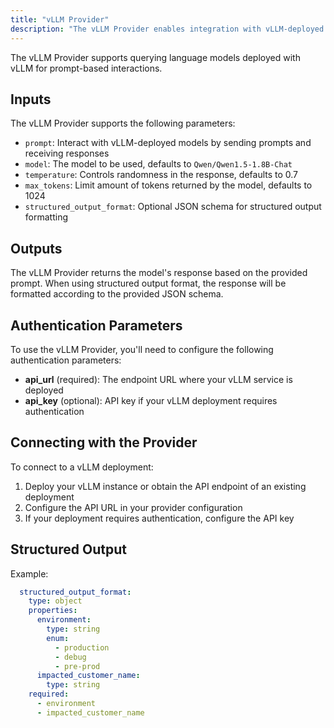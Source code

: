 ```yaml
---
title: "vLLM Provider"
description: "The vLLM Provider enables integration with vLLM-deployed language models into Keep."
---
```


<Tip>
  The vLLM Provider supports querying language models deployed with vLLM for prompt-based interactions.
</Tip>

## Inputs

The vLLM Provider supports the following parameters:

- `prompt`: Interact with vLLM-deployed models by sending prompts and receiving responses
- `model`: The model to be used, defaults to `Qwen/Qwen1.5-1.8B-Chat`
- `temperature`: Controls randomness in the response, defaults to 0.7
- `max_tokens`: Limit amount of tokens returned by the model, defaults to 1024
- `structured_output_format`: Optional JSON schema for structured output formatting

## Outputs

The vLLM Provider returns the model's response based on the provided prompt. When using structured output format, the response will be formatted according to the provided JSON schema.

## Authentication Parameters

To use the vLLM Provider, you'll need to configure the following authentication parameters:

- **api_url** (required): The endpoint URL where your vLLM service is deployed
- **api_key** (optional): API key if your vLLM deployment requires authentication

## Connecting with the Provider

To connect to a vLLM deployment:

1. Deploy your vLLM instance or obtain the API endpoint of an existing deployment
2. Configure the API URL in your provider configuration
3. If your deployment requires authentication, configure the API key

## Structured Output

Example:

```yaml
  structured_output_format:
    type: object
    properties:
      environment:
        type: string
        enum:
          - production
          - debug
          - pre-prod
      impacted_customer_name:
        type: string
    required:
      - environment
      - impacted_customer_name
```
